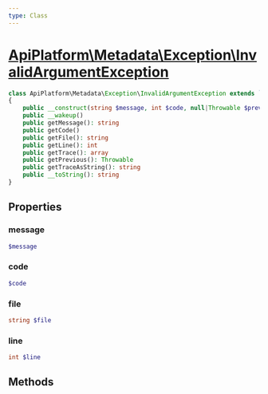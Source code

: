```yaml
---
type: Class
---
```


# [ApiPlatform\Metadata\Exception\InvalidArgumentException](/docs/v3.1/reference/Metadata/Exception/InvalidArgumentException)



```php
class ApiPlatform\Metadata\Exception\InvalidArgumentException extends `<a href="/docs/v3.1/reference/Exception/InvalidArgumentException">ApiPlatform\Exception\InvalidArgumentException</a>` implements `<a href="/docs/v3.1/reference/Exception/ExceptionInterface">ApiPlatform\Exception\ExceptionInterface</a>`, Throwable, Stringable
{
    public __construct(string $message, int $code, null|Throwable $previous)
    public __wakeup()
    public getMessage(): string
    public getCode()
    public getFile(): string
    public getLine(): int
    public getTrace(): array
    public getPrevious(): Throwable
    public getTraceAsString(): string
    public __toString(): string
}
```
## Properties
### message

```php
$message
```



### code

```php
$code
```



### file

```php
string $file
```



### line

```php
int $line
```



## Methods
